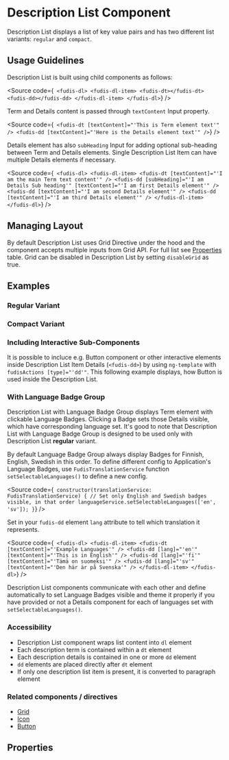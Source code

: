 
<Meta title="Components/Description List" />

# Description List Component

Description List displays a list of key value pairs and has two different list variants: `regular` and `compact`.

## Usage Guidelines

Description List is built using child components as follows:

<Source
  code={`
<fudis-dl>
  <fudis-dl-item>
    <fudis-dt></fudis-dt>
    <fudis-dd></fudis-dd>
  </fudis-dl-item>
</fudis-dl>`}
/>

Term and Details content is passed through `textContent` Input property.

<Source
  code={`
<fudis-dt [textContent]="'This is Term element text'" />
<fudis-dd [textContent]="'Here is the Details element text'" />`}
/>

Details element has also `subHeading` Input for adding optional sub-heading between Term and Details elements. Single Description List Item can have multiple Details elements if necessary.

<Source
  code={`
<fudis-dl>
  <fudis-dl-item>
  <fudis-dt [textContent]="'I am the main Term text content'" />
  <fudis-dd [subHeading]="'I am Details Sub heading'" [textContent]="'I am first Details element'" />
  <fudis-dd [textContent]="'I am second Details element'" />
  <fudis-dd [textContent]="'I am third Details element'" />
</fudis-dl-item>
</fudis-dl>`}
/>

## Managing Layout

By default Description List uses Grid Directive under the hood and the component accepts multiple inputs from Grid API. For full list see [Properties](#properties) table. Grid can be disabled in Description List by setting `disableGrid` as true.

## Examples

### Regular Variant

<Canvas of={DescriptionListStories.DescriptionList}></Canvas>

### Compact Variant

<Canvas of={DescriptionListStories.DescriptionListCompact}></Canvas>

### Including Interactive Sub-Components

It is possible to incluce e.g. Button component or other interactive elements inside Description List Item Details (`<fudis-dd>`) by using `ng-template` with `fudisActions [type]="'dd'"`. This following example displays, how Button is used inside the Description List.

<Canvas of={DescriptionListStories.DescriptionListWithSubComponents}></Canvas>

### With Language Badge Group

Description List with Language Badge Group displays Term element with clickable Language Badges. Clicking a Badge sets those Details visible, which have corresponding language set. It's good to note that Description List with Language Badge Group is designed to be used only with Description List **regular** variant.

By default Language Badge Group always display Badges for Finnish, English, Swedish in this order. To define different config to Application's Language Badges, use `FudisTranslationService` function `setSelectableLanguages()` to define a new config.

<Source
  code={`
  constructor(translationService: FudisTranslationService) {
    // Set only English and Swedish badges visible, in that order
    languageService.setSelectableLanguages(['en', 'sv']);
}`}
/>

Set in your `fudis-dd` element `lang` attribute to tell which translation it represents.

<Source
  code={`
<fudis-dl>
  <fudis-dl-item>
    <fudis-dt [textContent]="'Example Languages'" />
    <fudis-dd [lang]="'en'" [textContent]="'This is in English'" />
    <fudis-dd [lang]="'fi'" [textContent]="'Tämä on suomeksi'" />
    <fudis-dd [lang]="'sv'" [textContent]="'Den här är på Svenska'" />
  </fudis-dl-item>
</fudis-dl>`}
/>

Description List components communicate with each other and define automatically to set Language Badges visible and theme it properly if you have provided or not a Details component for each of languages set with `setSelectableLanguages()`.

<Canvas of={DescriptionListStories.DescriptionListWithLanguages}></Canvas>

### Accessibility

- Description List component wraps list content into `dl` element
- Each description term is contained within a `dt` element
- Each description details is contained in one or more `dd` element
- `dd` elements are placed directly after `dt` element
- If only one description list item is present, it is converted to paragraph element

### Related components / directives

- [Grid](/docs/components-grid-grid--example)
- [Icon](/docs/components-icon--icon)
- [Button](/docs/components-button--button)

## Properties

<ArgTypes of={DescriptionListComponent} exclude={descriptionListArgsTypesExclude} />
